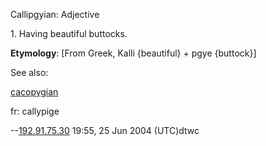 Callipgyian: Adjective

1. Having beautiful buttocks.

'''Etymology''': [From Greek, Kalli {beautiful} + pgye {buttock}]

See also: 

[[cacopygian]]

fr: callypige




--[[User:192.91.75.30|192.91.75.30]] 19:55, 25 Jun 2004 (UTC)dtwc